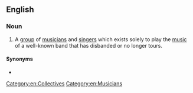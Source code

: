 ==English==

===Noun===
{{wikipedia|tribute act}}
{{en-noun}}

# {{lb|en|music}} A [[group]] of [[musician]]s and [[singer]]s which exists solely to play the [[music]] of a well-known band that has disbanded or no longer tours.

====Synonyms====
* {{l|en|tribute act}}

[[Category:en:Collectives]]
[[Category:en:Musicians]]